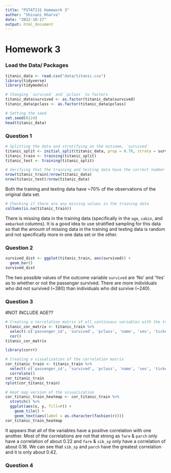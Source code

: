 ```yaml
---
title: "PSTAT131 Homework 3"
author: "Shivani Kharva"
date: "2022-10-17"
output: html_document
---
```


# Homework 3

### Load the Data/ Packages

```r
titanic_data <- read.csv("data/titanic.csv")
library(tidyverse)
library(tidymodels)
```

```r
# Changing `survived` and `pclass` to factors
titanic_data$survived <- as.factor(titanic_data$survived)
titanic_data$pclass <- as.factor(titanic_data$pclass)

# Setting the seed
set.seed(0124)
head(titanic_data)
```

### Question 1

```r
# Splitting the data and stratifying on the outcome, `survived`
titanic_split <- initial_split(titanic_data, prop = 0.70, strata = survived)
titanic_train <- training(titanic_split)
titanic_test <- training(titanic_split)
```

```r
# Verifying that the training and testing data have the correct number of outcomes
nrow(titanic_train)/nrow(titanic_data)
nrow(titanic_test)/nrow(titanic_data)
```

Both the training and testing data have ~70% of the observations of the original data set.

```r
# Checking if there are any missing values in the training data
colSums(is.na(titanic_train))
```

There is missing data in the training data (specifically in the `age`, `cabin`, and `embarked` columns). It is a good idea to use stratified sampling for this data so that the amount of missing data in the training and testing data is random and not specifically more in one data set or the other.  

### Question 2  

```r
survived_dist <- ggplot(titanic_train, aes(survived)) +
  geom_bar()
survived_dist
```

The two possible values of the outcome variable `survived` are 'No' and 'Yes' as to whether or not the passenger survived. There are more individuals who did not survived (~380) than individuals who did survive (~240).  

### Question 3  

#NOT INCLUDE AGE??
```r
# Creating a correlation matrix of all continuous variables with the training data set
titanic_cor_matrix <- titanic_train %>% 
  select(-c('passenger_id', 'survived', 'pclass', 'name', 'sex', 'ticket', 'cabin', 'embarked', 'age')) %>% 
  cor()
titanic_cor_matrix
```

```r
library(corrr)

# Creating a visualization of the correlation matrix
cor_titanic_train <- titanic_train %>% 
  select(-c('passenger_id', 'survived', 'pclass', 'name', 'sex', 'ticket', 'cabin', 'embarked', 'age')) %>% 
  correlate()
cor_titanic_train
rplot(cor_titanic_train)

# Heat map version of the visualization
cor_titanic_train_heatmap <- cor_titanic_train %>% 
  stretch() %>% 
  ggplot(aes(x, y, fill=r)) +
    geom_tile() +
    geom_text(aes(label = as.character(fashion(r))))
cor_titanic_train_heatmap
```

It appears that all of the variables have a positive correlation with one another. Most of the correlations are not that strong as `fare` & `parch` only have a correlation of about 0.22 and `fare` & `sib_sp` only have a correlation of about 0.18. We can see that `sib_sp` and `parch` have the greatest correlation and it is only about 0.42.  

### Question 4  


















